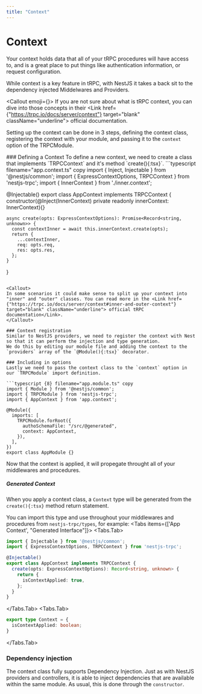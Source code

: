 ```yaml
---
title: "Context"
---
```



# Context
Your context holds data that all of your tRPC procedures will have access to, 
and is a great place to put things like authentication information, or request configuration.

While context is a key feature in tRPC, with NestJS it takes a back sit to the dependency injected Middelwares and Providers.

<Callout emoji={<TrpcIcon width={25} height={50} className="m-1"/>}>
  If you are not sure about what is tRPC context, you can dive into those concepts in their <Link href={"https://trpc.io/docs/server/context"} target="blank" className="underline"> official documentation</Link>.
</Callout>

Setting up the context can be done in 3 steps, defining the context class, registering the context with your module, and passing it to the `context` option of the TRPCModule.

<Steps>
  ### Defining a Context
  To define a new context, we need to create a class that implements `TRPCContext` and it's method `create(){:tsx}`.
  ```typescript filename="app.context.ts" copy
  import { Inject, Injectable } from '@nestjs/common';
  import { ExpressContextOptions, TRPCContext } from 'nestjs-trpc';
  import { InnerContext } from './inner.context';

  @Injectable()
  export class AppContext implements TRPCContext {
    constructor(@Inject(InnerContext) private readonly innerContext: InnerContext){}

    async create(opts: ExpressContextOptions): Promise<Record<string, unknown>> {
      const contextInner = await this.innerContext.create(opts);
      return {
        ...contextInner,
        req: opts.req,
        res: opts.res,
      };
    }
  }
  ```

  <Callout>
  In some scenarios it could make sense to split up your context into "inner" and "outer" classes. You can read more in the <Link href={"https://trpc.io/docs/server/context#inner-and-outer-context"} target="blank" className="underline"> official tRPC documentation</Link>.
  </Callout>
  
  ### Context registration
  Similar to NestJS providers, we need to register the context with Nest so that it can perform the injection and type generation. 
  We do this by editing our module file and adding the context to the `providers` array of the `@Module(){:tsx}` decorator.

  ### Including in options
  Lastly we need to pass the context class to the `context` option in our `TRPCModule` import definition.

  ```typescript {8} filename="app.module.ts" copy
  import { Module } from '@nestjs/common';
  import { TRPCModule } from 'nestjs-trpc';
  import { AppContext } from 'app.context';

  @Module({
    imports: [
      TRPCModule.forRoot({
        authoSchemaFile: "/src/@generated",
        context: AppContext,
      }),
    ],
  })
  export class AppModule {}
  ```
  Now that the context is applied, it will propegate throught all of your middlewares and procedures.
</Steps>

##### Generated Context
When you apply a context class, a `Context` type will be generated from the `create(){:tsx}` method return statement. 

You can import this type and use throughout your middlewares and procedures from `nestjs-trpc/types`, for example:
<Tabs items={['App Context', "Generated Interface"]}>
  <Tabs.Tab>
  ```typescript filename="app.context.ts" copy
  import { Injectable } from '@nestjs/common';
  import { ExpressContextOptions, TRPCContext } from 'nestjs-trpc';

  @Injectable()
  export class AppContext implements TRPCContext {
    create(opts: ExpressContextOptions): Record<string, unknown> {
      return {
        isContextApplied: true,
      };
    }
  }
  ```
  </Tabs.Tab>
  <Tabs.Tab>
```typescript filename="nestjs-trpc/types" copy
export type Context = {
  isContextApplied: boolean;
}
```
  </Tabs.Tab>
</Tabs>


### Dependency injection
The context class fully supports Dependency Injection. Just as with NestJS providers and controllers, 
it is able to inject dependencies that are available within the same module. As usual, this is done through the `constructor`.